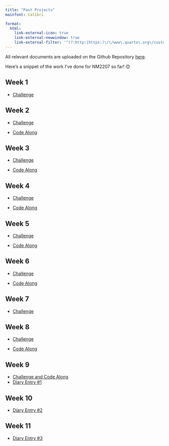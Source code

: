 ```yaml
---
title: "Past Projects"
mainfont: Calibri

format: 
  html: 
    link-external-icon: true
    link-external-newwindow: true
    link-external-filter: '^(?:http:|https:)\/\/www\.quarto\.org\/custom'
---
```


All relevant documents are uploaded on the Github Repository [here](https://github.com/arielqx/Github-Folder.git).

Here's a snippet of the work I've done for NM2207 so far! 😊

## Week 1

-   [Challenge](https://github.com/arielqx/Github-Folder/blob/main/Week-1/test.html)

## Week 2

-   [Challenge](https://github.com/arielqx/Github-Folder/blob/34cc216a4475c925cca198dd9eac16f05d829cdb/Week-2/Challenge-2.pdf)

-   [Code Along](https://github.com/arielqx/Github-Folder/blob/main/Week-2/code%20along%20r.R)

## Week 3

-   [Challenge](https://github.com/arielqx/Github-Folder/blob/main/Week-3/Challenge-3.Rmd)

-   [Code Along](https://github.com/arielqx/Github-Folder/blob/main/Week-3/Code-along-3.pdf)

## Week 4

-   [Challenge](https://github.com/arielqx/Github-Folder/blob/main/Week-4/Challenge-4.Rmd)

-   [Code Along](https://github.com/arielqx/Github-Folder/blob/main/Week-4/Code-along-4.html)

## Week 5

-   [Challenge](https://github.com/arielqx/Github-Folder/blob/main/Week-5/Challenge-5.html)

-   [Code Along](https://github.com/arielqx/Github-Folder/blob/main/Week-5/Code-along-5.pdf)

## Week 6

-   [Challenge](https://github.com/arielqx/Github-Folder/blob/main/Week-6/Challenge-6.pdf)

-   [Code Along](https://github.com/arielqx/Github-Folder/blob/main/Week-6/Week-6_%20Code-along_Ariel%20Quek%20Xuan.pdf)

## Week 7

-   [Challenge](https://github.com/arielqx/Github-Folder/blob/main/Week-7/Challenge%207_FINAL%20VERSION.pdf)

## Week 8

-   [Challenge](https://github.com/arielqx/Github-Folder/blob/main/Week-8/Challenge-8-Final.pdf)

-   [Code Along](https://github.com/arielqx/Github-Folder/blob/main/Week-8/Code-Along-8-Final.pdf)

## Week 9

-   [Challenge and Code Along](https://github.com/arielqx/Github-Folder/blob/main/Week-9/Code-Along-And-Challenge-9.pdf)
-   [Diary Entry #1](https://github.com/arielqx/Github-Folder/blob/main/Week-9/Diary-entry-1.pdf)

## Week 10

-   [Diary Entry #2](https://github.com/arielqx/Github-Folder/tree/48db5a1197b5da6d418ec2c85bb972774ff9649b/Week-10)

## Week 11

-   [Diary Entry #3](https://github.com/arielqx/Github-Folder/blob/main/Week-11/Diary-Entries-NM2207.pdf)
